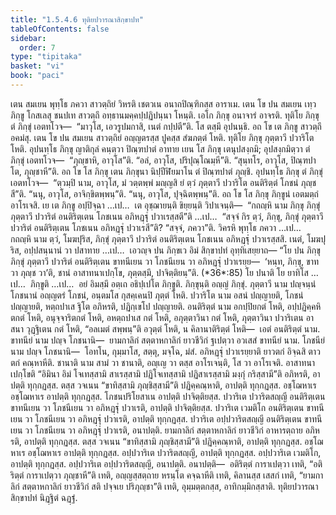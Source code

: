 ```yaml
---
title: "1.5.4.6 ทุติยปวารณาสิกฺขาปท"
tableOfContents: false
sidebar:
  order: 7
type: "tipitaka"
basket: "vi"
book: "paci"
---
```



<DynamicBreadcrumb />

<Division number="242" book="paci">

<Paragraph number="784" book="paci">
เตน สมเยน พุทฺโธ ภควา สาวตฺถิยํ วิหรติ เชตวเน อนาถปิณฺฑิกสฺส อาราเม. เตน โข ปน สมเยน เทฺว ภิกฺขู โกสเลสุ ชนปเท สาวตฺถึ อทฺธานมคฺคปฺปฏิปนฺนา โหนฺติ. เอโก ภิกฺขุ อนาจารํ อาจรติ. ทุติโย ภิกฺขุ ตํ ภิกฺขุํ เอตทโวจ—  “มาวุโส, เอวรูปมกาสิ, เนตํ กปฺปตี”ติ. โส ตสฺมึ อุปนนฺธิ. อถ โข เต ภิกฺขู สาวตฺถึ อคมํสุ. เตน โข ปน สมเยน สาวตฺถิยํ อญฺญตรสฺส ปูคสฺส สํฆภตฺตํ โหติ. ทุติโย ภิกฺขุ ภุตฺตาวี ปวาริโต โหติ. อุปนทฺโธ ภิกฺขุ ญาติกุลํ คนฺตฺวา ปิณฺฑปาตํ อาทาย เยน โส ภิกฺขุ เตนุปสงฺกมิ; อุปสงฺกมิตฺวา ตํ ภิกฺขุํ เอตทโวจ—  “ภุญฺชาหิ, อาวุโส”ติ. “อลํ, อาวุโส, ปริปุณฺโณมฺหี”ติ. “สุนฺทโร, อาวุโส, ปิณฺฑปาโต, ภุญฺชาหี”ติ. อถ โข โส ภิกฺขุ เตน ภิกฺขุนา นิปฺปีฬิยมาโน ตํ ปิณฺฑปาตํ ภุญฺชิ. อุปนทฺโธ ภิกฺขุ ตํ ภิกฺขุํ เอตทโวจ—  “ตฺวมฺปิ นาม, อาวุโส, มํ วตฺตพฺพํ มญฺญสิ ยํ ตฺวํ ภุตฺตาวี ปวาริโต อนติริตฺตํ โภชนํ ภุญฺชสี”ติ. “นนุ, อาวุโส, อาจิกฺขิตพฺพนฺ”ติ. “นนุ, อาวุโส, ปุจฺฉิตพฺพนฺ”ติ.
</Paragraph>

<Paragraph number="785" book="paci">
อถ โข โส ภิกฺขุ ภิกฺขูนํ เอตมตฺถํ อาโรเจสิ. เย เต ภิกฺขู อปฺปิจฺฉา …เป…  เต อุชฺฌายนฺติ ขิยฺยนฺติ วิปาเจนฺติ—  “กถญฺหิ นาม ภิกฺขุ ภิกฺขุํ ภุตฺตาวึ ปวาริตํ อนติริตฺเตน โภชเนน อภิหฏฺฐุํ ปวาเรสฺสตี”ติ …เป…  “สจฺจํ กิร ตฺวํ, ภิกฺขุ, ภิกฺขุํ ภุตฺตาวึ ปวาริตํ อนติริตฺเตน โภชเนน อภิหฏฺฐุํ ปวาเรสี”ติ? “สจฺจํ, ภควา”ติ. วิครหิ พุทฺโธ ภควา …เป…  กถญฺหิ นาม ตฺวํ, โมฆปุริส, ภิกฺขุํ ภุตฺตาวึ ปวาริตํ อนติริตฺเตน โภชเนน อภิหฏฺฐุํ ปวาเรสฺสสิ. เนตํ, โมฆปุริส, อปฺปสนฺนานํ วา ปสาทาย …เป…  เอวญฺจ ปน ภิกฺขเว อิมํ สิกฺขาปทํ อุทฺทิเสยฺยาถ—
</Paragraph>

</Division>
<Division number="243" book="paci">

<Paragraph number="786" book="paci">
<Emphasis>“โย ปน ภิกฺขุ ภิกฺขุํ ภุตฺตาวึ ปวาริตํ อนติริตฺเตน ขาทนีเยน วา โภชนีเยน วา อภิหฏฺฐุํ ปวาเรยฺย—  ‘หนฺท, ภิกฺขุ, ขาท วา ภุญฺช วา’ติ, ชานํ อาสาทนาเปกฺโข, ภุตฺตสฺมึ, ปาจิตฺติยนฺ”</Emphasis>ติ. (*36*:<Emphasis>85</Emphasis>)
</Paragraph>

</Division>
<Division number="244" book="paci">

<Paragraph number="787" book="paci">
<Emphasis>โย ปนา</Emphasis>ติ โย ยาทิโส …เป…  <Emphasis>ภิกฺขู</Emphasis>ติ …เป…  อยํ อิมสฺมึ อตฺเถ อธิปฺเปโต ภิกฺขูติ.
</Paragraph>

<Paragraph number="788" book="paci">
<Emphasis>ภิกฺขุนฺ</Emphasis>ติ อญฺญํ ภิกฺขุํ.
</Paragraph>

<Paragraph number="789" book="paci">
<Emphasis>ภุตฺตาวี</Emphasis> นาม ปญฺจนฺนํ โภชนานํ อญฺญตรํ โภชนํ, อนฺตมโส กุสคฺเคนปิ ภุตฺตํ โหติ.
</Paragraph>

<Paragraph number="790" book="paci">
<Emphasis>ปวาริโต</Emphasis> นาม อสนํ ปญฺญายติ, โภชนํ ปญฺญายติ, หตฺถปาเส ฐิโต อภิหรติ, ปฏิกฺเขโป ปญฺญายติ.
</Paragraph>

<Paragraph number="791" book="paci">
<Emphasis>อนติริตฺตํ</Emphasis> นาม อกปฺปิยกตํ โหติ, อปฺปฏิคฺคหิตกตํ โหติ, อนุจฺจาริตกตํ โหติ, อหตฺถปาเส กตํ โหติ, อภุตฺตาวินา กตํ โหติ, ภุตฺตาวินา ปวาริเตน อาสนา วุฏฺฐิเตน กตํ โหติ, “อลเมตํ สพฺพนฺ”ติ อวุตฺตํ โหติ, น คิลานาติริตฺตํ โหติ—  เอตํ อนติริตฺตํ นาม.
</Paragraph>

<Paragraph number="792" book="paci">
<Emphasis>ขาทนียํ</Emphasis> นาม ปญฺจ โภชนานิ—  ยามกาลิกํ สตฺตาหกาลิกํ ยาวชีวิกํ ฐเปตฺวา อวเสสํ ขาทนียํ นาม.
</Paragraph>

<Paragraph number="793" book="paci">
<Emphasis>โภชนียํ</Emphasis> นาม ปญฺจ โภชนานิ—  โอทโน, กุมฺมาโส, สตฺตุ, มจฺโฉ, มํสํ.
</Paragraph>

<Paragraph number="794" book="paci">
<Emphasis>อภิหฏฺฐุํ ปวาเรยฺยา</Emphasis>ติ ยาวตกํ อิจฺฉสิ ตาวตกํ คณฺหาหีติ.
</Paragraph>

<Paragraph number="795" book="paci">
<Emphasis>ชานาติ</Emphasis> นาม สามํ วา ชานาติ, อญฺเญ วา ตสฺส อาโรเจนฺติ, โส วา อาโรเจติ.
</Paragraph>

<Paragraph number="796" book="paci">
<Emphasis>อาสาทนาเปกฺโข</Emphasis>ติ “อิมินา อิมํ โจเทสฺสามิ สาเรสฺสามิ ปฏิโจเทสฺสามิ ปฏิสาเรสฺสามิ มงฺกุํ กริสฺสามี”ติ อภิหรติ, อาปตฺติ ทุกฺกฏสฺส. ตสฺส วจเนน “ขาทิสฺสามิ ภุญฺชิสฺสามี”ติ ปฏิคฺคณฺหาติ, อาปตฺติ ทุกฺกฏสฺส. อชฺโฌหาเร อชฺโฌหาเร อาปตฺติ ทุกฺกฏสฺส. โภชนปริโยสาเน อาปตฺติ ปาจิตฺติยสฺส.
</Paragraph>

</Division>
<Division number="245" book="paci">

<Paragraph number="797" book="paci">
ปวาริเต ปวาริตสญฺญี อนติริตฺเตน ขาทนีเยน วา โภชนีเยน วา อภิหฏฺฐุํ ปวาเรติ, อาปตฺติ ปาจิตฺติยสฺส. ปวาริเต เวมติโก อนติริตฺเตน ขาทนีเยน วา โภชนีเยน วา อภิหฏฺฐุํ ปวาเรติ, อาปตฺติ ทุกฺกฏสฺส. ปวาริเต อปฺปวาริตสญฺญี อนติริตฺเตน ขาทนีเยน วา โภชนีเยน วา อภิหฏฺฐุํ ปวาเรติ, อนาปตฺติ. ยามกาลิกํ สตฺตาหกาลิกํ ยาวชีวิกํ อาหารตฺถาย อภิหรติ, อาปตฺติ ทุกฺกฏสฺส. ตสฺส วจเนน “ขาทิสฺสามิ ภุญฺชิสฺสามี”ติ ปฏิคฺคณฺหาติ, อาปตฺติ ทุกฺกฏสฺส. อชฺโฌหาเร อชฺโฌหาเร อาปตฺติ ทุกฺกฏสฺส. อปฺปวาริเต ปวาริตสญฺญี, อาปตฺติ ทุกฺกฏสฺส. อปฺปวาริเต เวมติโก, อาปตฺติ ทุกฺกฏสฺส. อปฺปวาริเต อปฺปวาริตสญฺญี, อนาปตฺติ.
</Paragraph>

</Division>
<Division number="246" book="paci">

<Paragraph number="798" book="paci">
อนาปตฺติ—  อติริตฺตํ การาเปตฺวา เทติ, “อติริตฺตํ การาเปตฺวา ภุญฺชาหี”ติ เทติ, อญฺญสฺสตฺถาย หรนฺโต คจฺฉาหีติ เทติ, คิลานสฺส เสสกํ เทติ, “ยามกาลิกํ สตฺตาหกาลิกํ ยาวชีวิกํ สติ ปจฺจเย ปริภุญฺชา”ติ เทติ, อุมฺมตฺตกสฺส, อาทิกมฺมิกสฺสาติ.

</Paragraph>
</Division>

<Paragraph number="799" type="center" book="paci">
ทุติยปวารณาสิกฺขาปทํ นิฏฺฐิตํ ฉฏฺฐํ.
</Paragraph>